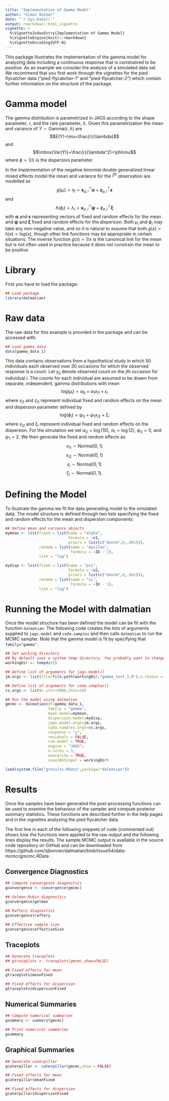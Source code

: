 ```yaml
---
title: "Implementation of Gamma Model"
author: "Simon Bonner"
date: "`r Sys.Date()`"
output: rmarkdown::html_vignette
vignette: >
  %\VignetteIndexEntry{Implementation of Gamma Model}
  %\VignetteEngine{knitr::rmarkdown}
  %\VignetteEncoding{UTF-8}
---
```


This package illustrates the implementation of the gamma model for analyzing data including a continuous response that is constrained to be positive. As an example we consider the analysis of a simulated data set. We recommend that you first work through the vignettes for the pied flycatcher data ("pied-flycatcher-1" and "pied-flycatcher-2") which contain further information on the structure of the package.

# Gamma model

The gamma distribution is parametrized in JAGS according to the shape parameter, $r$, and the rate parameter, $\lambda$. Given this parametrization the mean and variance of $Y \sim \mbox{Gamma}(r,\lambda)$ are
$$E(Y)=\mu=\frac{r}{\lambda}$$
and 
$$\mbox{Var(Y)}=\frac{r}{\lambda^2}=\phi\mu$$
where $\phi=1/\lambda$ is the dispersion parameter. 

In the implementation of the negative binomial double generalized linear mixed effects model the mean and variance for the $i^{th}$ observation are modelled as
$$
g(\mu_i)=\eta_i=\mathbf x_{\mu,i}^\top \mathbf \alpha + \mathbf z_{\mu,i}^\top \mathbf \epsilon
$$
and 
$$
h(\phi_i)=\lambda_i= \mathbf x_{\sigma,i}^\top \mathbf \psi + \mathbf z_{\sigma,i}^\top \mathbf \xi
$$
with $\mathbf \alpha$ and $\mathbf \epsilon$ representing vectors of fixed and random effects for the mean and $\mathbf \psi$ and $\mathbf \xi$ fixed and random effects for the dispersion. Both $\mu_i$ and $\phi_i$ may take any non-negative value, and so it is natural to assume that both $g(x)=h(x)=log(x)$, though other link functions may be appropriate in certain situations. The inverse function $g(x)=1/x$ is the canonical link for the mean but is not often used in practice because it does not constrain the mean to be positive. 

# Library

First you have to load the package:
```r
## Load package
library(dalmatian)
```

# Raw data

The raw data for this example is provided in the package and can be accessed with:
```r
## Load gamma data
data(gamma_data_1)
```
This data contains observations from a hypothetical study in which 50 individuals each observed over 30 occasions for which the observed response is a count. Let $y_{ij}$ denote observed count on the $j$th occasion for individual $i$. The counts for each individual are assumed to be drawn from separate, independent, gamma distributions with mean
$$\mbox{log}(\mu_{i})=\alpha_0 + \alpha_1 x_{i1} + \epsilon_{i}$$
where $x_{i1}$ and $z_{i1}$ represent individual fixed and random effects on the mean and dispersion parameter defined by
$$\mbox{log}(\phi_{i})=\psi_0 + \psi_1 x_{i2} + \xi_{i}$$
where $x_{i2}$ and $\xi_{i}$ represent individual fixed and random effects on the dispersion. For the simulation we set $\alpha_0=\log(10)$, $\alpha_1=\log(2)$, $\psi_0=0$, and $\psi_1=2$. We then generate the fixed and random effects as
$$x_{i1} \sim \mbox{Normal}(0,1)$$
$$x_{i2} \sim \mbox{Normal}(0,1)$$
$$\epsilon_{i} \sim \mbox{Normal}(0,1)$$
$$\xi_{i} \sim \mbox{Normal}(0,1).$$

# Defining the Model

To illustrate the gamma we fit the data generating model to the simulated data. The model structure is defined through two lists specifying the fixed and random effects for the mean and dispersion components:

```r
## Define mean and variance objects
mymean <- list(fixed = list(name = "alpha",
                            formula = ~x1,
                            priors = list(c("dnorm",0,.001))),
               random = list(name = "epsilon",
                             formula = ~ID - 1),
               link = "log")

mydisp <- list(fixed = list(name = "psi",
                            formula = ~x2,
                            priors = list(c("dnorm",0,.001))),
               random = list(name = "xi",
                             formula = ~ID - 1),
               link = "log")
```

# Running the Model with dalmatian

Once the model structure has been defined the model can be fit with the function `dalmatian`. The following code creates the lists of arguments supplied to `jags.model` and `coda.samples` and then calls `dalmatian` to run the MCMC sampler. Note that the gamma model is fit by specifying that `family="gamma"`.

```r

## Set working directory
## By default uses a system temp directory. You probably want to change this.
workingDir <- tempdir()

## Define list of arguments for jags.model()
jm.args <- list(file=file.path(workingDir,"gamma_test_1.R"),n.chains = 3, n.adapt = 1000)

## Define list of arguments for coda.samples()
cs.args <- list(n.iter=5000,thin=20)

## Run the model using dalmatian
gmcmc <- dalmatian(df=gamma_data_1,
                   family = "gamma",
                   mean.model=mymean,
                   dispersion.model=mydisp,
                   jags.model.args=jm.args,
                   coda.samples.args=cs.args,
                   response = "y",
                   residuals = FALSE,
                   run.model = TRUE,
                   engine = "JAGS",
                   n.cores = 3,
                   overwrite = TRUE,
                   saveJAGSinput = workingDir)
```

```r
load(system.file("gresults.RData",package="dalmatian"))
```

# Results

Once the samples have been generated the post-processing functions can be used to examine the behaviour of the sampler and compute posterior summary statistics. These functions are described further in the help pages and in the vignettes analyzing the pied flycatcher data.

The first line in each of the following snippets of code (commented out) shows how the functions were applied to the raw output and the following lines display the results. The sample MCMC output is available in the source code repository on GitHub and can be downloaded from https://github.com/sjbonner/dalmatian/blob/issue54/data-mcmc/gmcmc.RData .

## Convergence Diagnostics
```r
## Compute convergence diagnostics
gconvergence <- convergence(gmcmc)

```

```r
## Gelman-Rubin diagnostics
gconvergence$gelman

## Raftery diagnostics
gconvergence$raftery

## Effective sample size
gconvergence$effectiveSize
```

## Traceplots
```r
## Generate traceplots
## gtraceplots <- traceplots(gmcmc,show=FALSE)

```

```r
## Fixed effects for mean
gtraceplots$meanFixed

## Fixed effects for dispersion
gtraceplots$dispersionFixed
```

## Numerical Summaries
```r
## Compute numerical summaries
gsummary <- summary(gmcmc)
```

```r
## Print numerical summaries
gsummary
```

## Graphical Summaries
```r
## Generate caterpillar
gcaterpillar <- caterpillar(gmcmc,show = FALSE)

```

```r
## Fixed effects for mean
gcaterpillar$meanFixed

## Fixed effects for dispersion
gcaterpillar$dispersionFixed
```
